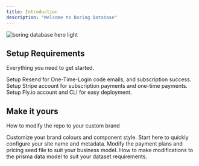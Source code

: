 ```yaml
---
title: Introduction
description: "Welcome to Boring Database"
---
```


<img
  className="block"
  src="/images/boringdb-hero.png"
  alt="boring database hero light"
/>

## Setup Requirements

Everything you need to get started.

<CardGroup cols={2}>
  <Card title="Emails" icon="envelope" href="https://mintlify.com/docs/resend">
    Setup Resend for One-Time-Login code emails, and subscription success.
  </Card>
  <Card title="Stripe" icon="stripe" href="https://mintlify.com/docs/stripe">
    Setup Stripe account for subscription payments and one-time payments.
  </Card>
  <Card title="Fly.io" icon="fly" href="https://mintlify.com/docs/stripe">
    Setup Fly.io account and CLI for easy deployment.
  </Card>
</CardGroup>

## Make it yours

How to modify the repo to your custom brand

<CardGroup cols={2}>
  <Card
    title="Customize Style"
    icon="palette"
    href="https://mintlify.com/docs/shadcn-style"
  >
    Customize your brand colours and component style.
  </Card>
  <Card
    title="Site Config"
    icon="code"
    href="https://mintlify.com/docs/api-playground/openapi"
  >
    Start here to quickly configure your site name and metadata.
  </Card>
  <Card
    title="Payment Plan Config"
    icon="tags"
    href="https://mintlify.com/docs/components/accordion"
  >
    Modify the payment plans and pricing seed file to suit your business model.
  </Card>
  <Card
    title="Prisma Model"
    icon="database"
    href="https://mintlify.com/customers"
  >
    How to make modifications to the prisma data model to suit your dataset
    requirements.
  </Card>
</CardGroup>
